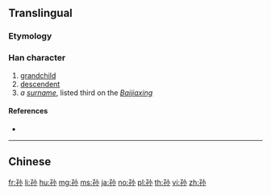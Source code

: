 {{also|孫}}
==Translingual==

===Etymology===
{{Han simp|孫|f=系|t=小}}

===Han character===
{{Han char|rn=39|rad=子|as=03|sn=6|four=|canj=NDF|ids=⿰子小}}

# [[grandchild]]
# [[descendent]]
# ''a [[surname]]'', listed third on the ''[[:w:Baijiaxing|Baijiaxing]]''

====References====
* {{Han ref|kx=0278.041|hdz=21010.010|uh=5B59|ud=23385}}

----

==Chinese==
{{zh-see|孫}}

[[fr:孙]]
[[li:孙]]
[[hu:孙]]
[[mg:孙]]
[[ms:孙]]
[[ja:孙]]
[[no:孙]]
[[pl:孙]]
[[th:孙]]
[[vi:孙]]
[[zh:孙]]
